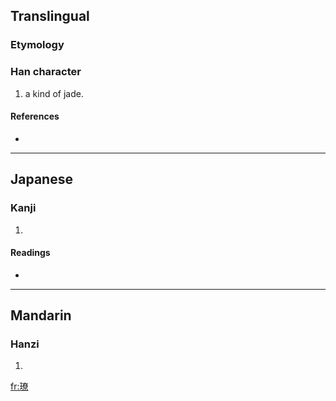 ==Translingual==

===Etymology===
{{Han compound|玉|尞|c1=s|c2=p|t1=jade|ls=psc}}

===Han character===
{{Han char|rn=96|rad=玉|as=12|sn=16|four=|canj=一土大金火 (MGKCF)}}

# a kind of jade.

====References====
* {{Han ref|kx=0742.020|dkj=21238|dj=1151.150|hdz=21137.050|uh=7499|ud=29849}}

----

==Japanese==

===Kanji===
{{ja-kanji|grade=|rs=玉12}}

# {{defn|Japanese}}

====Readings====
* {{ja-readings|on=[[りょう]] (ryō)|kun=[[しろがね]] (shirogane)|nanori=}}

----

==Mandarin==

===Hanzi===
{{cmn-hanzi|pin=[[liáo]] ([[liao2]])|wg=liao<sup>2</sup>}}

# {{defn|Mandarin}}

[[fr:璙]]